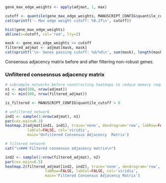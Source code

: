 ```r
gene_max_edge_weights <- apply(adjmat, 1, max)

cutoff <- quantile(gene_max_edge_weights, MANUSCRIPT_CONFIG$quantile_cutoff)
cat(sprintf('- Max edge weight cutoff: %0.2f\n', cutoff))

hist(gene_max_edge_weights)
abline(v=cutoff, col='red', lty=2)
```

```r
mask <- gene_max_edge_weights >= cutoff
filtered_adjmat <- adjmat[mask, mask]
cat(sprintf('\n- Genes passing cutoff: %d/%d\n', sum(mask), length(mask)))
```

Consensus adjacency matrix before and after filtering non-robust genes.

### Unfiltered consesnsus adjacency matrix

```r
# subsample networks before constructing heatmaps to reduce memory requirements
n1 <- min(500, nrow(adjmat))
n2 <- min(500, nrow(filtered_adjmat))

is_filtered <- MANUSCRIPT_CONFIG$quantile_cutoff > 0

# unfiltered network
ind1 <- sample(1:nrow(adjmat), n1)
par(cex.main=0.3)
heatmap.2(adjmat[ind1, ind1], trace='none', dendrogram='row', labRow=FALSE,
          labCol=FALSE, col='viridis', 
          main='Unfiltered Consensus Adjacency  Matrix')
```

```r
# filtered network
cat("\n### Filtered consensus adjacency matrix\n")

ind2 <- sample(1:nrow(filtered_adjmat), n2)
par(cex.main=0.5)
heatmap.2(filtered_adjmat[ind2, ind2], trace='none', dendrogram='row',
                  labRow=FALSE, labCol=FALSE, col='viridis',
                  main='Filtered Consensus Adjacency Matrix')
```


